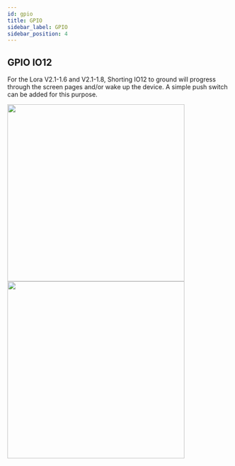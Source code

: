 ```yaml
---
id: gpio
title: GPIO
sidebar_label: GPIO
sidebar_position: 4
---
```


## GPIO IO12

For the Lora V2.1-1.6 and V2.1-1.8, Shorting IO12 to ground will progress through the screen pages and/or wake up the device. A simple push switch can be added for this purpose.

<img src="/img/hardware/lora32-v2-1.6-button.jpg" width="400" align="left" />

<img
  src="/img/hardware/lora32-v2-1.6-button-example.jpg"
  width="400"
  align="left"
/>
